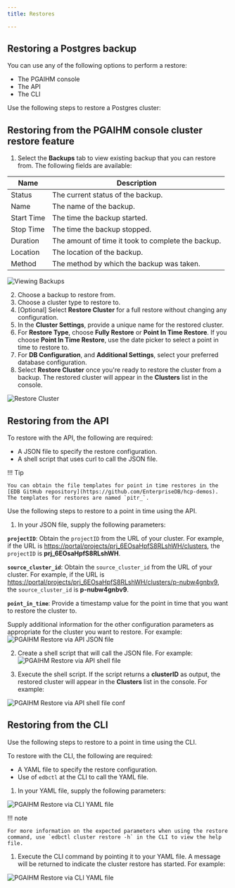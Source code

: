 ```yaml
---
title: Restores

---
```


## Restoring a Postgres backup

You can use any of the following options to perform a restore:

-   The PGAIHM console
-   The API
-   The CLI

Use the following steps to restore a Postgres cluster:

## Restoring from the PGAIHM console cluster restore feature

1.  Select the **Backups** tab to view existing backup that you can restore from.  The following fields are available:

| Name       | Description                                        |
| ---------- | -------------------------------------------------- |
| Status     | The current status of the backup.                  |
| Name       | The name of the backup.                            |
| Start Time | The time the backup started.                       |
| Stop Time  | The time the backup stopped.                       |
| Duration   | The amount of time it took to complete the backup. |
| Location   | The location of the backup.                        |
| Method     | The method by which the backup was taken.          |

![Viewing Backups](../../images/PGAIHM-restores-img1.png)

2.  Choose a backup to restore from.
3.  Choose a cluster type to restore to.
4.  [Optional] Select **Restore Cluster** for a full restore without changing any configuration.
5.  In the **Cluster Settings**, provide a unique name for the restored cluster.
6.  For **Restore Type**, choose **Fully Restore** or **Point In Time Restore**.  If you choose **Point In Time Restore**, use the date picker to select a point in time to restore to.
7.  For **DB Configuration**, and **Additional Settings**, select your preferred database configuration.
8.  Select **Restore Cluster** once you're ready to restore the cluster from a backup.  The restored cluster will appear in the **Clusters** list in the console.

![Restore Cluster](../../images/PGAIHM-restores-img2.png)

## Restoring from the API

To restore with the API, the following are required:

-   A JSON file to specify the restore configuration.
-   A shell script that uses curl to call the JSON file.

!!! Tip

    You can obtain the file templates for point in time restores in the [EDB GitHub repository](https://github.com/EnterpriseDB/hcp-demos).  The templates for restores are named `pitr_`.

Use the following steps to restore to a point in time using the API.

1.  In your JSON file, supply the following parameters:

**`projectID`**:   Obtain the `projectID` from the URL of your cluster.  For example, if the URL is <https://portal/projects/prj_6EOsaHpfS8RLshWH/clusters>, the `projectID` is **prj_6EOsaHpfS8RLshWH**.

**`source_cluster_id`**:  Obtain the `source_cluster_id` from the URL of your cluster.  For example, if the URL is <https://portal/projects/prj_6EOsaHpfS8RLshWH/clusters/p-nubw4gnbv9>, the `source_cluster_id` is **p-nubw4gnbv9**.

**`point_in_time`**:   Provide a timestamp value for the point in time that you want to restore the cluster to.

Supply additional information for the other configuration parameters as appropriate for the cluster you want to restore.  For example:
![PGAIHM Restore via API JSON file](../../images/PGAIHM-restores-pitr-api-1.png)

2.  Create a shell script that will call the JSON file.  For example:
    ![PGAIHM Restore via API shell file](../../images/PGAIHM-restores-pitr-api-2.png)

3.  Execute the shell script.  If the script returns a **clusterID** as output, the restored cluster will appear in the **Clusters** list in the console.  For example:

![PGAIHM Restore via API shell file conf](../../images/PGAIHM-restores-pitr-api-3.png)

## Restoring from the CLI

Use the following steps to restore to a point in time using the CLI.

To restore with the CLI, the following are required:

-   A YAML file to specify the restore configuration.
-   Use of `edbctl` at the CLI to call the YAML file.

1.  In your YAML file, supply the following parameters:

![PGAIHM Restore via CLI YAML file](../../images/PGAIHM-restores-pitr-cli-1.png)

!!! note

    For more information on the expected parameters when using the restore command, use `edbctl cluster restore -h` in the CLI to view the help file.

1.  Execute the CLI command by pointing it to your YAML file.  A message will be returned to indicate the cluster restore has started. For example:

![PGAIHM Restore via CLI YAML file](../../images/PGAIHM-restores-pitr-cli-2.png)
